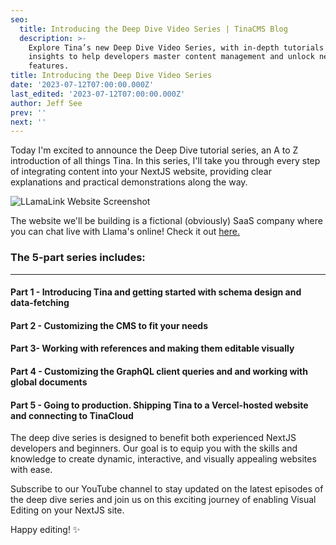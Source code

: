 ```yaml
---
seo:
  title: Introducing the Deep Dive Video Series | TinaCMS Blog
  description: >-
    Explore Tina’s new Deep Dive Video Series, with in-depth tutorials and
    insights to help developers master content management and unlock new
    features.
title: Introducing the Deep Dive Video Series
date: '2023-07-12T07:00:00.000Z'
last_edited: '2023-07-12T07:00:00.000Z'
author: Jeff See
prev: ''
next: ''
---
```


Today I'm excited to announce the Deep Dive tutorial series, an A to Z introduction of all things Tina. In this series, I'll take you through every step of integrating content into your NextJS website, providing clear explanations and practical demonstrations along the way.

![LLamaLink Website Screenshot](/img/blog/introducing-the-deep-dive-video-series/llama-link_gzdv9e.png "Introducing the Llama Link Deep Dive series")

The website we'll be building is a fictional (obviously) SaaS company where you can chat live with Llama's online! Check it out [here.](https://llama-link.vercel.app/)

### The 5-part series includes:

***

#### Part 1 - Introducing Tina and getting started with schema design and data-fetching

<Youtube embedSrc="https://www.youtube.com/embed/PcgnJDILv4w" />

#### Part 2 - Customizing the CMS to fit your needs

<Youtube embedSrc="https://www.youtube.com/embed/amSRwAbgMR0" />

#### Part 3- Working with references and making them editable visually

<Youtube embedSrc="https://www.youtube.com/embed/x0ACBQeNcts" />

#### Part 4 - Customizing the GraphQL client queries and and working with global documents

<Youtube embedSrc="https://www.youtube.com/embed/arTioOC4o-k" />

#### Part 5 - Going to production. Shipping Tina to a Vercel-hosted website and connecting to TinaCloud

<Youtube embedSrc="https://www.youtube.com/embed/r9vzL_8PEW8" />

The deep dive series is designed to benefit both experienced NextJS developers and beginners. Our goal is to equip you with the skills and knowledge to create dynamic, interactive, and visually appealing websites with ease.

Subscribe to our YouTube channel to stay updated on the latest episodes of the deep dive series and join us on this exciting journey of enabling Visual Editing on your NextJS site.

Happy editing! ✨
